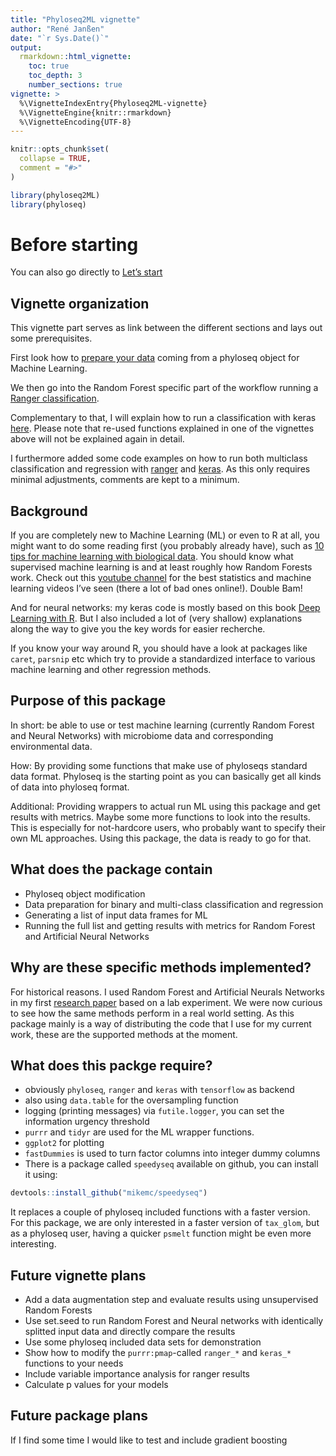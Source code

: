 ```yaml
---
title: "Phyloseq2ML vignette"
author: "René Janßen"
date: "`r Sys.Date()`"
output: 
  rmarkdown::html_vignette:
    toc: true
    toc_depth: 3
    number_sections: true
vignette: >
  %\VignetteIndexEntry{Phyloseq2ML-vignette}
  %\VignetteEngine{knitr::rmarkdown}
  %\VignetteEncoding{UTF-8}
---
```


```r
knitr::opts_chunk$set(
  collapse = TRUE,
  comment = "#>"
)
```

```r
library(phyloseq2ML)
library(phyloseq)
```

# Before starting

You can also go directly to [Let's start](Prepare_phyloseq_for_Machine_Learning.html)

## Vignette organization

This vignette part serves as link between the different sections and lays out 
some prerequisites.

First look how to [prepare your data](Prepare_phyloseq_for_Machine_Learning.html)
coming from a phyloseq object for Machine Learning.

We then go into the Random Forest specific part of the workflow running a
[Ranger classification](Ranger_classification.html).

Complementary to that, I will explain how to run a classification with keras
[here](Keras_classification.html). Please note that re-used functions explained
in one of the vignettes above will not be explained again in detail.

I furthermore added some code examples on how to run both multiclass 
classification and regression with [ranger](Ranger_regression.html) and 
[keras](Keras_regression_multiclass.html). As this only requires minimal 
adjustments, comments are kept to a minimum.

## Background
If you are completely new to Machine Learning (ML) or even to R at all, you 
might want to do some reading first (you probably already have), such as 
[10 tips for machine learning with biological data](https://biodatamining.biomedcentral.com/articles/10.1186/s13040-017-0155-3). You should know what supervised machine learning is and at least roughly how Random 
Forests work. Check out this [youtube channel](https://www.youtube.com/results?search_query=statquest+random+forest) 
for the best statistics and machine learning videos I've seen (there a lot of 
bad ones online!). Double Bam! 

And for neural networks: my keras code is mostly based on this book 
[Deep Learning with R](https://www.manning.com/books/deep-learning-with-r). 
But I also included a lot of (very shallow) explanations along the way to give
you the key words for easier recherche.

If you know your way around R, you should have a look at packages like `caret`,
`parsnip` etc which try to provide a standardized interface to various machine 
learning and other regression methods. 

## Purpose of this package

In short: be able to use or test machine learning (currently Random Forest and 
Neural Networks) with microbiome data and corresponding environmental data.

How: By providing some functions that make use of phyloseqs standard data 
format. Phyloseq is the starting point as you can basically get all kinds of 
data into phyloseq format.

Additional: Providing wrappers to actual run ML using this package and get 
results with metrics. Maybe some more functions to look into the results. This 
is especially for not-hardcore users, who probably want to specify their own ML 
approaches. Using this package, the data is ready to go for that.

## What does the package contain

* Phyloseq object modification
* Data preparation for binary and multi-class classification and regression
* Generating a list of input data frames for ML
* Running the full list and getting results with metrics for Random Forest and 
Artificial Neural Networks

## Why are these specific methods implemented?

For historical reasons. I used Random Forest and Artificial Neurals Networks in 
my first [research paper](https://www.researchgate.net/publication/336917275_An_artificial_neural_network_and_Random_Forest_identify_glyphosate-_impacted_brackish_communities_based_on_16S_rRNA_amplicon_MiSeq_read_counts) based on a lab experiment. We were now curious to see how the same methods perform in a real world setting. As this 
package mainly is a way of distributing the code that I use for my current work, 
these are the supported methods at the moment.

## What does this packge require?

* obviously `phyloseq`, `ranger` and `keras` with `tensorflow` as backend
* also using `data.table` for the oversampling function
* logging (printing messages) via `futile.logger`, you can set the information 
urgency threshold
* `purrr` and `tidyr` are used for the ML wrapper functions. 
* `ggplot2` for plotting
* `fastDummies` is used to turn factor columns into integer dummy columns
* There is a package called `speedyseq` available on github, you can install it 
using:

```r
devtools::install_github("mikemc/speedyseq")
```
It replaces a couple of phyloseq included functions with a faster version. For 
this package, we are only interested in a faster version of `tax_glom`, but as 
a phyloseq user, having a quicker `psmelt` function might be even more 
interesting.

## Future vignette plans

* Add a data augmentation step and evaluate results using unsupervised Random 
Forests
* Use set.seed to run Random Forest and Neural networks with identically 
splitted input data and directly compare the results
* Use some phyloseq included data sets for demonstration
* Show how to modify the `purrr:pmap`-called `ranger_*` and `keras_*` functions 
to your needs
* Include variable importance analysis for ranger results
* Calculate p values for your models

## Future package plans

If I find some time I would like to test and include gradient boosting
